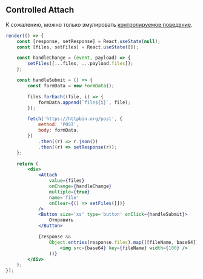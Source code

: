 ## Controlled Attach

К сожалению, можно только эмулировать [контролируемое поведение](https://ru.reactjs.org/docs/uncontrolled-components.html#the-file-input-tag).

```jsx live
render(() => {
    const [response, setResponse] = React.useState(null);
    const [files, setFiles] = React.useState([]);

    const handleChange = (event, payload) => {
        setFiles([...files, ...payload.files]);
    };

    const handleSubmit = () => {
        const formData = new FormData();

        files.forEach((file, i) => {
            formData.append(`file${i}`, file);
        });

        fetch('https://httpbin.org/post', {
            method: 'POST',
            body: formData,
        })
            .then((r) => r.json())
            .then((r) => setResponse(r));
    };

    return (
        <div>
            <Attach
                value={files}
                onChange={handleChange}
                multiple={true}
                name='file'
                onClear={() => setFiles([])}
            />
            <Button size='xs' type='button' onClick={handleSubmit}>
                Отправить
            </Button>

            {response &&
                Object.entries(response.files).map(([fileName, base64]) => (
                    <img src={base64} key={fileName} width={100} />
                ))}
        </div>
    );
});
```